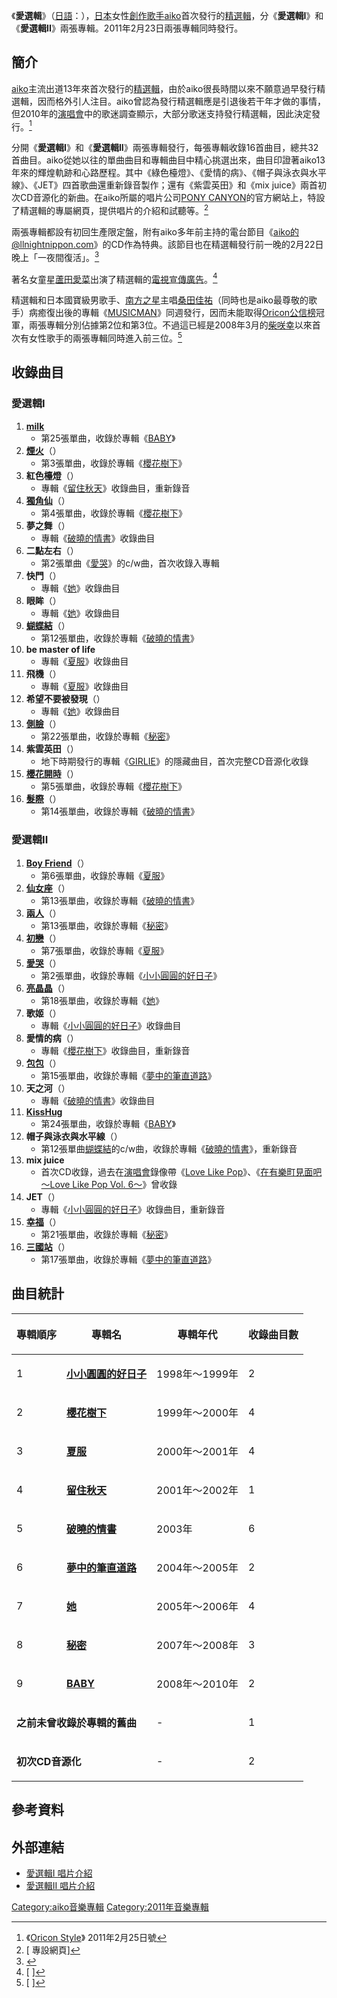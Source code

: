 {{noteTA
|G1=JP Show
}}
{{Infobox Album
| Name        = 愛選輯<br />{{lang|ja|まとめ}}
| Type        = 精選
| Artist      = [[aiko|aiko]]
| Released    = 2011年2月23日
| Recorded    = 
| Genre       = [[J-POP|J-POP]]
| Length      = 78分13秒（I）<br />78分5秒（II）
| Label       = [[PONY_CANYON|PONY CANYON]]
| Producer    = [[aiko|aiko]]
| Reviews     = 
| Chart position = * 週間最高排行第2位（I，[[Oricon公信榜|Oricon]]）
* 週間最高排行第3位（II，[[Oricon公信榜|Oricon]]）
*2011年2月度排行第2位（I，[[Oricon公信榜|Oricon]]）
*2011年2月度排行第3位（II，[[Oricon公信榜|Oricon]]）
| Certification  =  *白金（I、II，[[日本唱片協會|日本唱片協會]]）
| Last album  = [[BABY_(aiko專輯)|BABY]]<br />（2010年）
| This album  = '''愛選輯I'''<br />'''愛選輯II'''<br />（2011年）
| Next album  = [[時光剪影|時光剪影]](2012年)
}}
《'''愛選輯'''》（[[日語|日語]]：{{lang|ja|'''まとめ'''}}），[[日本|日本]]女性[[創作歌手|創作歌手]][[aiko|aiko]]首次發行的[[精選輯|精選輯]]，分《'''愛選輯I'''》和《'''愛選輯II'''》兩張專輯。2011年2月23日兩張專輯同時發行。

==簡介==
[[aiko|aiko]]主流出道13年來首次發行的[[精選輯|精選輯]]，由於aiko很長時間以來不願意過早發行精選輯，因而格外引人注目。aiko曾認為發行精選輯應是引退後若干年才做的事情，但2010年的[[演唱會|演唱會]]中的歌迷調查顯示，大部分歌迷支持發行精選輯，因此決定發行。<ref>《[[Oricon|Oricon Style]]》 2011年2月25日號</ref>

分開《'''愛選輯I'''》和《'''愛選輯II'''》兩張專輯發行，每張專輯收錄16首曲目，總共32首曲目。aiko從她以往的單曲曲目和專輯曲目中精心挑選出來，曲目印證著aiko13年來的輝煌軌跡和心路歷程。其中《綠色檯燈》、《愛情的病》、《帽子與泳衣與水平線》、《JET》四首歌曲還重新錄音製作；還有《紫雲英田》和《mix juice》兩首初次CD音源化的新曲。在aiko所屬的唱片公司[[PONY_CANYON|PONY CANYON]]的官方網站上，特設了精選輯的專屬網頁，提供唱片的介紹和試聽等。<ref>[{{Cite web |url=http://music.ponycanyon.co.jp/pickup/pcca03515/ |title={{lang|ja|まとめ}} 專設網頁 |accessdate=2011-03-05 |archive-date=2011-02-18 |archive-url=https://web.archive.org/web/20110218220138/http://music.ponycanyon.co.jp/pickup/pcca03515/ |dead-url=no }} {{lang|ja|まとめ}} 專設網頁]</ref>

兩張專輯都設有初回生產限定盤，附有aiko多年前主持的電台節目《[[aiko的@llnightnippon.com|aiko的@llnightnippon.com]]》的CD作為特典。該節目也在精選輯發行前一晚的2月22日晚上「一夜間復活」。<ref>[http://www.japancnet.com/view-5463-1.html {{lang|ja|「aikoのオールナイトニッポン」が一夜限りで復活}}]{{dead link|date=2018年3月 |bot=InternetArchiveBot |fix-attempted=yes }}</ref>

著名女童星[[蘆田愛菜|蘆田愛菜]]出演了精選輯的[[電視廣告|電視宣傳廣告]]。<ref>[{{Cite web |url=http://www.barks.jp/news/?id=1000067927 |script-title=ja:aiko「花火」をBGMに、芦田愛菜ちゃん「やっぱり女は恋よね」 |accessdate=2011-03-05 |archive-date=2011-02-26 |archive-url=https://web.archive.org/web/20110226080045/http://www.barks.jp/news/?id=1000067927 |dead-url=no }} {{lang|ja|aiko「花火」をBGMに、芦田愛菜ちゃん「やっぱり女は恋よね」}}]</ref>

精選輯和日本國寶級男歌手、[[南方之星|南方之星]]主唱[[桑田佳祐|桑田佳祐]]（同時也是aiko最尊敬的歌手）病癒復出後的專輯《[[MUSICMAN|MUSICMAN]]》同週發行，因而未能取得[[Oricon公信榜|Oricon公信榜]]冠軍，兩張專輯分別佔據第2位和第3位。不過這已經是2008年3月的[[柴咲幸|柴咲幸]]以來首次有女性歌手的兩張專輯同時進入前三位。<ref>[{{Cite web |url=http://www.oricon.co.jp/news/rankmusic/85282/full |script-title=ja:aiko初ベストが2作同時TOP3入り |accessdate=2011-03-05 |archive-date=2011-03-06 |archive-url=https://web.archive.org/web/20110306060712/http://www.oricon.co.jp/news/rankmusic/85282/full/ |dead-url=no }} {{lang|ja|aiko初ベストが2作同時TOP3入り}}]</ref>

==收錄曲目==
===愛選輯I===
# '''[[milk/嘆息之吻|milk]]'''
#* 第25張單曲，收錄於專輯《[[BABY_(aiko專輯)|BABY]]》
# '''[[煙火_(aiko單曲)|煙火]]'''（{{lang|ja|花火}}）
#* 第3張單曲，收錄於專輯《[[櫻花樹下|櫻花樹下]]》
# '''紅色檯燈'''（{{lang|ja|赤いランプ}}）
#* 專輯《[[留住秋天|留住秋天]]》收錄曲目，重新錄音
# '''[[獨角仙_(單曲)|獨角仙]]'''（{{lang|ja|カブトムシ}}）
#* 第4張單曲，收錄於專輯《[[櫻花樹下|櫻花樹下]]》
# '''夢之舞'''（{{lang|ja|夢のダンス}}）
#* 專輯《[[破曉的情書|破曉的情書]]》收錄曲目
# '''二點左右'''（{{lang|ja|二時頃}}）
#* 第2張單曲《[[愛哭|愛哭]]》的c/w曲，首次收錄入專輯
# '''快門'''（{{lang|ja|シャッター}}）
#* 專輯《[[她_(aiko專輯)|她]]》收錄曲目
# '''眼眸'''（{{lang|ja|瞳}}）
#* 專輯《[[她_(aiko專輯)|她]]》收錄曲目
# '''[[蝴蝶結_(單曲)|蝴蝶結]]'''（{{lang|ja|蝶々結び}}）
#* 第12張單曲，收錄於專輯《[[破曉的情書|破曉的情書]]》
# '''be master of life'''
#* 專輯《[[夏服|夏服]]》收錄曲目
# '''飛機'''（{{lang|ja|飛行機}}）
#* 專輯《[[夏服|夏服]]》收錄曲目
# '''希望不要被發現'''（{{lang|ja|気付かれないように}}）
#* 專輯《[[她_(aiko專輯)|她]]》收錄曲目
# '''[[沒有星星的世界/側臉|側臉]]'''（{{lang|ja|横顔}}）
#* 第22張單曲，收錄於專輯《[[秘密_(aiko專輯)|秘密]]》
# '''紫雲英田'''（{{lang|ja|れんげ畑}}）
#* 地下時期發行的專輯《[[GIRLIE|GIRLIE]]》的隱藏曲目，首次完整CD音源化收錄
# '''[[櫻花開時|櫻花開時]]'''（{{lang|ja|桜の時}}）
#* 第5張單曲，收錄於專輯《[[櫻花樹下|櫻花樹下]]》
# '''[[髮際|髮際]]'''（{{lang|ja|えりあし}}）
#* 第14張單曲，收錄於專輯《[[破曉的情書|破曉的情書]]》

===愛選輯II===
# '''[[Boy_Friend_(aiko單曲)|Boy Friend]]'''（{{lang|ja|ボーイフレンド}}）
#* 第6張單曲，收錄於專輯《[[夏服|夏服]]》
# '''[[仙女座_(單曲)|仙女座]]'''（{{lang|ja|アンドロメダ}}）
#* 第13張單曲，收錄於專輯《[[破曉的情書|破曉的情書]]》
# '''[[兩人_(aiko單曲)|兩人]]'''（{{lang|ja|二人}}）
#* 第13張單曲，收錄於專輯《[[秘密_(aiko專輯)|秘密]]》
# '''[[初戀_(aiko單曲)|初戀]]'''（{{lang|ja|初恋}}）
#* 第7張單曲，收錄於專輯《[[夏服|夏服]]》
# '''[[愛哭|愛哭]]'''（{{lang|ja|ナキ・ムシ}}）
#* 第2張單曲，收錄於專輯《[[小小圓圓的好日子|小小圓圓的好日子]]》
# '''[[亮晶晶_(單曲)|亮晶晶]]'''（{{lang|ja|キラキラ}}）
#* 第18張單曲，收錄於專輯《[[她_(aiko專輯)|她]]》
# '''歌姬'''（{{lang|ja|歌姫}}）
#* 專輯《[[小小圓圓的好日子|小小圓圓的好日子]]》收錄曲目
# '''愛情的病'''（{{lang|ja|愛の病}}）
#* 專輯《[[櫻花樹下|櫻花樹下]]》收錄曲目，重新錄音
# '''[[包包_(單曲)|包包]]'''（{{lang|ja|かばん}}）
#* 第15張單曲，收錄於專輯《[[夢中的筆直道路|夢中的筆直道路]]》
# '''天之河'''（{{lang|ja|天の川}}）
#* 專輯《[[破曉的情書|破曉的情書]]》收錄曲目
# '''[[KissHug|KissHug]]'''
#* 第24張單曲，收錄於專輯《[[BABY_(aiko專輯)|BABY]]》
# '''帽子與泳衣與水平線'''（{{lang|ja|帽子と水着と水平線}}）
#* 第12張單曲[[蝴蝶結_(單曲)|蝴蝶結]]的c/w曲，收錄於專輯《[[破曉的情書|破曉的情書]]》，重新錄音
# '''mix juice'''
#* 首次CD收錄，過去在[[演唱會|演唱會]]錄像帶《[[Love_Like_Pop|Love Like Pop]]》、《[[在有樂町見面吧_～Love_Like_Pop_Vol._6～|在有樂町見面吧 ～Love Like Pop Vol. 6～]]》曾收錄
# '''JET'''（{{lang|ja|ジェット}}）
#* 專輯《[[小小圓圓的好日子|小小圓圓的好日子]]》收錄曲目，重新錄音
# '''[[幸福_(aiko單曲)|幸福]]'''（{{lang|ja|シアワセ}}）
#* 第21張單曲，收錄於專輯《[[秘密_(aiko專輯)|秘密]]》
# '''[[三國站_(單曲)|三國站]]'''（{{lang|ja|三国駅}}）
#* 第17張單曲，收錄於專輯《[[夢中的筆直道路|夢中的筆直道路]]》

==曲目統計==
{| class="wikitable" style="text-align:center"
! 專輯順序 !! 專輯名 !! 專輯年代 !! 收錄曲目數
|-
|1||'''[[小小圓圓的好日子|小小圓圓的好日子]]'''||1998年～1999年||2
|-
|2||'''[[櫻花樹下|櫻花樹下]]'''||1999年～2000年||4
|-
|3||'''[[夏服|夏服]]'''||2000年～2001年||4
|-
|4||'''[[留住秋天|留住秋天]]'''||2001年～2002年||1
|-
|5||'''[[破曉的情書|破曉的情書]]'''||2003年||6
|-
|6||'''[[夢中的筆直道路|夢中的筆直道路]]'''||2004年～2005年||2
|-
|7||'''[[她_(aiko專輯)|她]]'''||2005年～2006年||4
|-
|8||'''[[秘密_(aiko專輯)|秘密]]'''||2007年～2008年||3
|-
|9||'''[[BABY_(aiko專輯)|BABY]]'''||2008年～2010年||2
|-
|colspan="2"|'''之前未曾收錄於專輯的舊曲'''||-||1
|-
|colspan="2"|'''初次CD音源化'''||-||2
|}
	
==參考資料==
{{reflist}}

==外部連結==
* [https://web.archive.org/web/20110908012848/http://hp.ponycanyon.co.jp/pchp/cgi-bin/PCHPM.pl?TRGID=PCHP_SKH_1010&CMD=DSP&DSP_SKHBNG=201000003079&DSP_SKHKETSEQ=001 愛選輯I 唱片介紹]
* [https://web.archive.org/web/20110908013146/http://hp.ponycanyon.co.jp/pchp/cgi-bin/PCHPM.pl?TRGID=PCHP_SKH_1010&CMD=DSP&DSP_SKHBNG=201000003080&DSP_SKHKETSEQ=001 愛選輯II 唱片介紹]

{{Aiko}}

{{DEFAULTSORT:aixuanji}}
[[Category:aiko音樂專輯|Category:aiko音樂專輯]]
[[Category:2011年音樂專輯|Category:2011年音樂專輯]]